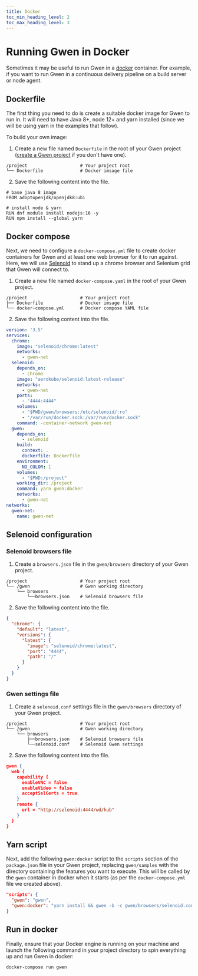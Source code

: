 ```yaml
--- 
title: Docker
toc_min_heading_level: 2
toc_max_heading_level: 3
---
```



# Running Gwen in Docker

Sometimes it may be useful to run Gwen in a [docker](https://www.docker.com/) container. For example, if you want to run Gwen in a continuous delivery pipeline on a build server or node agent.

## Dockerfile
The first thing you need to do is create a suitable docker image for Gwen to run in. It will need to have Java 8+, node 12+ and yarn installed (since we will be using yarn in the examples that follow).

To build your own image:

1. Create a new file named `Dockerfile` in the root of your Gwen project ([create a Gwen project](/docs/get-started) if you don't have one).

```shell {2}
/project                    # Your project root
└── Dockerfile              # Docker imsage file
```

2. Save the following content into the file.

```
# base java 8 image
FROM adoptopenjdk/openjdk8:ubi

# install node & yarn
RUN dnf module install nodejs:16 -y
RUN npm install --global yarn
```

## Docker compose

Next, we need to configure a `docker-compose.yml` file to create docker containers for Gwen and at least one web browser for it to run against. Here, we will use [Selenoid](https://aerokube.com/selenoid/) to stand up a chrome browser and Selenium grid that Gwen will connect to.

1. Create a new file named `docker-compose.yaml` in the root of your Gwen project.

```shell {3}
/project                    # Your project root
├── Dockerfile              # Docker imsage file
└── docker-compose.yml      # Docker compose YAML file
```

2. Save the following content into the file.

```yaml
version: '3.5'
services:
  chrome:
    image: "selenoid/chrome:latest"
    networks:
      - gwen-net
  selenoid:
    depends_on:
      - chrome
    image: "aerokube/selenoid:latest-release"
    networks:
      - gwen-net
    ports:
      - "4444:4444"
    volumes:
      - "$PWD/gwen/browsers:/etc/selenoid/:ro"
      - "/var/run/docker.sock:/var/run/docker.sock"
    command: -container-network gwen-net
  gwen:
    depends_on:
      - selenoid
    build:
      context: .
      dockerfile: Dockerfile
    environment:
      NO_COLOR: 1
    volumes:
      - "$PWD:/project"
    working_dir: /project
    command: yarn gwen:docker
    networks:
      - gwen-net
networks:
  gwen-net:
    name: gwen-net
```

## Selenoid configuration

### Selenoid browsers file

1. Create a `browsers.json` file in the `gwen/browsers` directory of your Gwen project.

```shell {4}
/project                    # Your project root
└── /gwen                   # Gwen working directory
    └── browsers
        └──browsers.json    # Selenoid browsers file
```

2. Save the following content into the file.

```json
{
  "chrome": {
    "default": "latest",
    "versions": {
      "latest": {
        "image": "selenoid/chrome:latest",
        "port": "4444",
        "path": "/"
      }
    }
  }
}
```

### Gwen settings file

1. Create a `selenoid.conf` settings file in the `gwen/browsers` directory of your Gwen project.

```shell {5}
/project                    # Your project root
└── /gwen                   # Gwen working directory
    └── browsers
        ├──browsers.json    # Selenoid browsers file
        └──selenoid.conf    # Selenoid Gwen settings
```

2. Save the following content into the file.

```json
gwen {
  web {
    capability {
      enableVNC = false
      enableVideo = false
      acceptSslCerts = true
    }
    remote {
      url = "http://selenoid:4444/wd/hub"
    }
  }
}
```

## Yarn script

Next, add the following `gwen:docker` script to the `scripts` section of the `package.json` file in your Gwen project, replacing `gwen/samples` with the directory containing the features you want to execute. 
This will be called by the `gwen` container in docker when it starts (as per the `docker-compose.yml` file we created above).

```json {3}
"scripts": {
  "gwen": "gwen",
  "gwen:docker": "yarn install && gwen -b -c gwen/browsers/selenoid.conf gwen/samples"
}
```

## Run in docker

Finally, ensure that your Docker engine is running on your machine and launch the following command in your project directory to spin everything up and run Gwen in docker:

```shell
docker-compose run gwen
```

